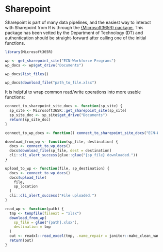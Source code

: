 # Sharepoint

Sharepoint is part of many data pipelines, and the easiest way to interact with Sharepoint from R is through the [{Microsoft365R} package.](https://github.com/Azure/Microsoft365R) This package has been vetted by the Department of Technology (DT) and authentication should be straight-forward after calling one of the initial functions.

```r
library(Microsoft365R)

wp <- get_sharepoint_site("ECN-Workforce Programs")
wp_docs <- wp$get_drive("Documents")

wp_docs$list_files()

wp_docs$download_file("path_to_file.xlsx")

```

It is helpful to wrap common read/write operations into more usable functions:

```r
connect_to_sharepoint_site_docs <- function(sp_site) {
  sp_site <- Microsoft365R::get_sharepoint_site(sp_site)
  sp_site_doc <- sp_site$get_drive("Documents")
  return(sp_site_doc)
}

connect_to_wp_docs <- function() connect_to_sharepoint_site_docs("ECN-Workforce Programs")

download_from_wp <- function(sp_file, destination) {
  docs <- connect_to_wp_docs()
  docs$download_file(sp_file, dest = destination)
  cli::cli_alert_success(glue::glue("{sp_file} downloaded."))
}

upload_to_wp <- function(file, sp_destination) {
  docs <- connect_to_wp_docs()
  docs$upload_file(
    file,
    sp_location
  )
  cli::cli_alert_success("File uploaded.")
}

read_wp <- function(path) {
  tmp <- tempfile(fileext = "xlsx")
  download_from_wp(
    sp_file = glue("{path}.xlsx"),
    destination = tmp
  )
  out <- readxl::read_excel(tmp, .name_repair = janitor::make_clean_names)
  return(out)
}
```


